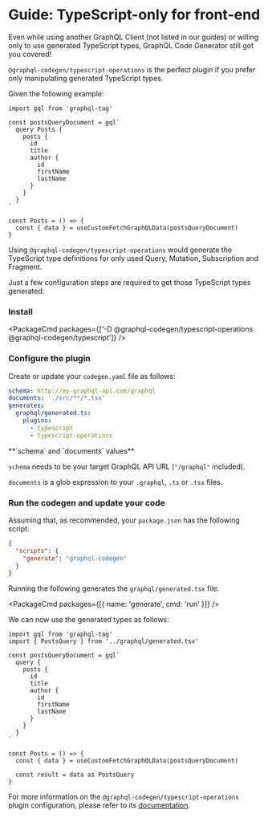 
# Guide: TypeScript-only for front-end

Even while using another GraphQL Client (not listed in our guides) or willing only to use generated TypeScript types, GraphQL Code Generator still got you covered!

`@graphql-codegen/typescript-operations` is the perfect plugin if you prefer only manipulating generated TypeScript types.

Given the following example:

```tsx
import gql from 'graphql-tag'

const postsQueryDocument = gql`
  query Posts {
    posts {
      id
      title
      author {
        id
        firstName
        lastName
      }
    }
  }
`

const Posts = () => {
  const { data } = useCustomFetchGraphQLData(postsQueryDocument)
}
```

Using `@graphql-codegen/typescript-operations` would generate the TypeScript type definitions for only used Query, Mutation, Subscription and Fragment.

Just a few configuration steps are required to get those TypeScript types generated:

### Install

<PackageCmd packages={['-D @graphql-codegen/typescript-operations @graphql-codegen/typescript']} />

### Configure the plugin

Create or update your `codegen.yaml` file as follows:

```yaml
schema: http://my-graphql-api.com/graphql
documents: './src/**/*.tsx'
generates:
  graphql/generated.ts:
    plugins:
      - typescript
      - typescript-operations
```

<Callout>
**`schema` and `documents` values**

`schema` needs to be your target GraphQL API URL (`"/graphql"` included).

`documents` is a glob expression to your `.graphql`, `.ts` or `.tsx` files.

</Callout>

### Run the codegen and update your code

Assuming that, as recommended, your `package.json` has the following script:

```json
{
  "scripts": {
    "generate": "graphql-codegen"
  }
}
```

Running the following generates the `graphql/generated.tsx` file.

<PackageCmd packages={[{ name: 'generate', cmd: 'run' }]} />

We can now use the generated types as follows:

```tsx
import gql from 'graphql-tag'
import { PostsQuery } from '../graphql/generated.tsx'

const postsQueryDocument = gql`
  query {
    posts {
      id
      title
      author {
        id
        firstName
        lastName
      }
    }
  }
`

const Posts = () => {
  const { data } = useCustomFetchGraphQLData(postsQueryDocument)

  const result = data as PostsQuery
}
```

For more information on the `@graphql-codegen/typescript-operations` plugin configuration, please refer to its [documentation](/plugins/typescript-operations).
